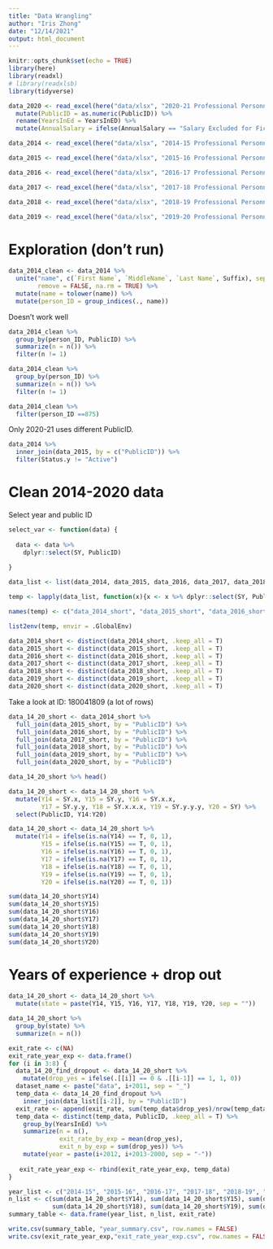 ```yaml
---
title: "Data Wrangling"
author: "Iris Zhong"
date: "12/14/2021"
output: html_document
---
```


```r
knitr::opts_chunk$set(echo = TRUE)
library(here)
library(readxl)
# library(readxlsb)
library(tidyverse)
```

```r
data_2020 <- read_excel(here("data/xlsx", "2020-21 Professional Personnel Individual Staff Report updated.xlsx")) %>% 
  mutate(PublicID = as.numeric(PublicID)) %>% 
  rename(YearsInEd = YearsInED) %>%
  mutate(AnnualSalary = ifelse(AnnualSalary == "Salary Excluded for Fictitious", NA, AnnualSalary))

data_2014 <- read_excel(here("data/xlsx", "2014-15 Professional Personnel Individual Staff Report.xlsx"))

data_2015 <- read_excel(here("data/xlsx", "2015-16 Professional Personnel Individual Staff Report.xlsx"))

data_2016 <- read_excel(here("data/xlsx", "2016-17 Professional Personnel Individual Staff Report.xlsx"))

data_2017 <- read_excel(here("data/xlsx", "2017-18 Professional Personnel Individual Staff Report.xlsx"))

data_2018 <- read_excel(here("data/xlsx", "2018-19 Professional Personnel Individual Staff Report.xlsx")) %>% rename(YearsInEd = YearsInED)

data_2019 <- read_excel(here("data/xlsx", "2019-20 Professional Personnel Individual Staff Report.xlsx")) %>% rename(YearsInEd = YearsInED)

```

# Exploration (don't run)



```r
data_2014_clean <- data_2014 %>%
  unite("name", c(`First Name`, `MiddleName`, `Last Name`, Suffix), sep=" ", 
        remove = FALSE, na.rm = TRUE) %>%
  mutate(name = tolower(name)) %>%
  mutate(person_ID = group_indices(., name))
```



Doesn't work well 

```r
data_2014_clean %>%
  group_by(person_ID, PublicID) %>%
  summarize(n = n()) %>%
  filter(n != 1)
```



```r
data_2014_clean %>%
  group_by(person_ID) %>%
  summarize(n = n()) %>%
  filter(n != 1)
```


```r
data_2014_clean %>%
  filter(person_ID ==875)
```

Only 2020-21 uses different PublicID. 


```r
data_2014 %>%
  inner_join(data_2015, by = c("PublicID")) %>%
  filter(Status.y != "Active")
```

# Clean 2014-2020 data

Select year and public ID

```r
select_var <- function(data) {
  
  data <- data %>%
    dplyr::select(SY, PublicID)
  
}
```


```r
data_list <- list(data_2014, data_2015, data_2016, data_2017, data_2018, data_2019, data_2020)

temp <- lapply(data_list, function(x){x <- x %>% dplyr::select(SY, PublicID); return (x)})

names(temp) <- c("data_2014_short", "data_2015_short", "data_2016_short", "data_2017_short", "data_2018_short","data_2019_short", "data_2020_short")

list2env(temp, envir = .GlobalEnv)
```

```r
data_2014_short <- distinct(data_2014_short, .keep_all = T)
data_2015_short <- distinct(data_2015_short, .keep_all = T)
data_2016_short <- distinct(data_2016_short, .keep_all = T)
data_2017_short <- distinct(data_2017_short, .keep_all = T)
data_2018_short <- distinct(data_2018_short, .keep_all = T)
data_2019_short <- distinct(data_2019_short, .keep_all = T)
data_2020_short <- distinct(data_2020_short, .keep_all = T)
```

Take a look at ID: 180041809 (a lot of rows)


```r
data_14_20_short <- data_2014_short %>%
  full_join(data_2015_short, by = "PublicID") %>%
  full_join(data_2016_short, by = "PublicID") %>%
  full_join(data_2017_short, by = "PublicID") %>%
  full_join(data_2018_short, by = "PublicID") %>%
  full_join(data_2019_short, by = "PublicID") %>%
  full_join(data_2020_short, by = "PublicID")
```


```r
data_14_20_short %>% head()

data_14_20_short <- data_14_20_short %>%
  mutate(Y14 = SY.x, Y15 = SY.y, Y16 = SY.x.x,
         Y17 = SY.y.y, Y18 = SY.x.x.x, Y19 = SY.y.y.y, Y20 = SY) %>%
  select(PublicID, Y14:Y20)
```


```r
data_14_20_short <- data_14_20_short %>%
  mutate(Y14 = ifelse(is.na(Y14) == T, 0, 1),
         Y15 = ifelse(is.na(Y15) == T, 0, 1),
         Y16 = ifelse(is.na(Y16) == T, 0, 1),
         Y17 = ifelse(is.na(Y17) == T, 0, 1),
         Y18 = ifelse(is.na(Y18) == T, 0, 1),
         Y19 = ifelse(is.na(Y19) == T, 0, 1),
         Y20 = ifelse(is.na(Y20) == T, 0, 1))
```



```r
sum(data_14_20_short$Y14)
sum(data_14_20_short$Y15)
sum(data_14_20_short$Y16)
sum(data_14_20_short$Y17)
sum(data_14_20_short$Y18)
sum(data_14_20_short$Y19)
sum(data_14_20_short$Y20)
```


# Years of experience + drop out

```r
data_14_20_short <- data_14_20_short %>%
  mutate(state = paste(Y14, Y15, Y16, Y17, Y18, Y19, Y20, sep = ""))
```

```r
data_14_20_short %>%
  group_by(state) %>%
  summarize(n = n())
```

  
```r
exit_rate <- c(NA)
exit_rate_year_exp <- data.frame()
for (i in 3:8) {
  data_14_20_find_dropout <- data_14_20_short %>%
    mutate(drop_yes = ifelse(.[[i]] == 0 & .[[i-1]] == 1, 1, 0))
  dataset_name <- paste("data", i+2011, sep = "_")
  temp_data <- data_14_20_find_dropout %>%
    inner_join(data_list[[i-2]], by = "PublicID")
  exit_rate <- append(exit_rate, sum(temp_data$drop_yes)/nrow(temp_data))
  temp_data <- distinct(temp_data, PublicID, .keep_all = T) %>%
    group_by(YearsInEd) %>%
    summarize(n = n(),
              exit_rate_by_exp = mean(drop_yes),
              exit_n_by_exp = sum(drop_yes)) %>%
    mutate(year = paste(i+2012, i+2013-2000, sep = "-"))
  
   exit_rate_year_exp <- rbind(exit_rate_year_exp, temp_data) 
}
```
  
```r
year_list <- c("2014-15", "2015-16", "2016-17", "2017-18", "2018-19", "2019-20", "2020-21")
n_list <- c(sum(data_14_20_short$Y14), sum(data_14_20_short$Y15), sum(data_14_20_short$Y16), sum(data_14_20_short$Y17),
            sum(data_14_20_short$Y18), sum(data_14_20_short$Y19), sum(data_14_20_short$Y20))
summary_table <- data.frame(year_list, n_list, exit_rate)
```

```r
write.csv(summary_table, "year_summary.csv", row.names = FALSE)
write.csv(exit_rate_year_exp,"exit_rate_year_exp.csv", row.names = FALSE)
```

